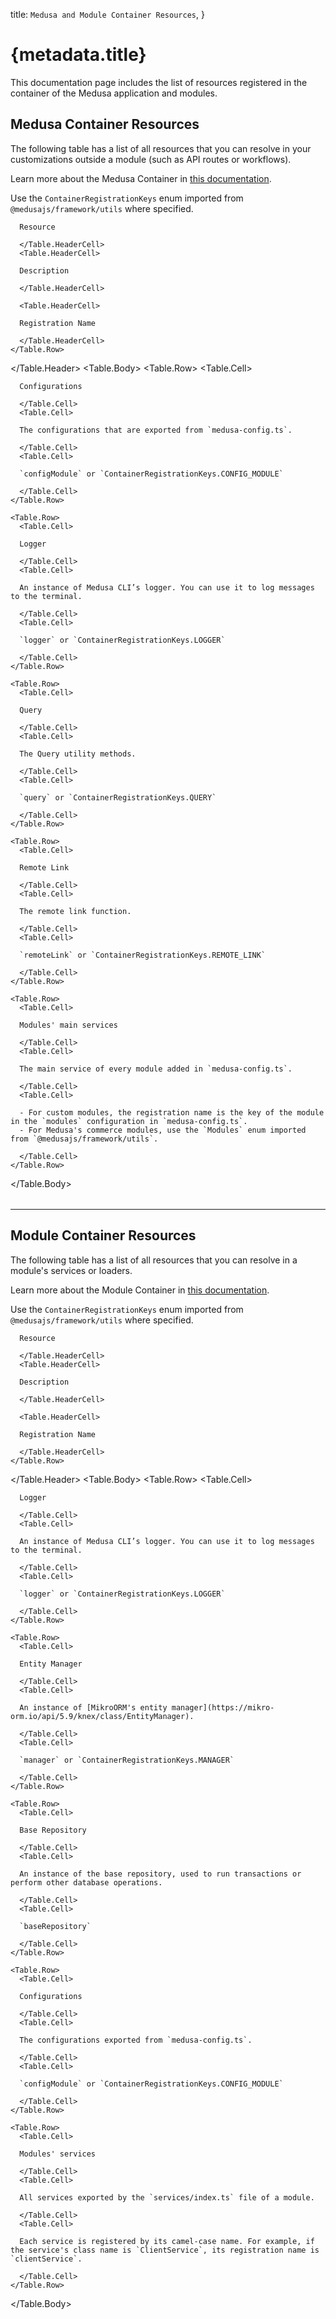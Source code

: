 
  title: `Medusa and Module Container Resources`,
}

# {metadata.title}

This documentation page includes the list of resources registered in the container of the Medusa application and modules.

## Medusa Container Resources

The following table has a list of all resources that you can resolve in your customizations outside a module (such as API routes or workflows).

<Note>

Learn more about the Medusa Container in [this documentation](!docs!/learn/basics/medusa-container).

</Note>

<Note title="Tip">

Use the `ContainerRegistrationKeys` enum imported from `@medusajs/framework/utils` where specified.

</Note>

<Table>
  <Table.Header>
    <Table.Row>
      <Table.HeaderCell>

      Resource

      </Table.HeaderCell>
      <Table.HeaderCell>

      Description

      </Table.HeaderCell>

      <Table.HeaderCell>

      Registration Name

      </Table.HeaderCell>
    </Table.Row>
  </Table.Header>
  <Table.Body>
    <Table.Row>
      <Table.Cell>

      Configurations

      </Table.Cell>
      <Table.Cell>

      The configurations that are exported from `medusa-config.ts`.

      </Table.Cell>
      <Table.Cell>

      `configModule` or `ContainerRegistrationKeys.CONFIG_MODULE`

      </Table.Cell>
    </Table.Row>

    <Table.Row>
      <Table.Cell>

      Logger

      </Table.Cell>
      <Table.Cell>

      An instance of Medusa CLI’s logger. You can use it to log messages to the terminal.

      </Table.Cell>
      <Table.Cell>

      `logger` or `ContainerRegistrationKeys.LOGGER`

      </Table.Cell>
    </Table.Row>

    <Table.Row>
      <Table.Cell>

      Query

      </Table.Cell>
      <Table.Cell>

      The Query utility methods.

      </Table.Cell>
      <Table.Cell>

      `query` or `ContainerRegistrationKeys.QUERY`

      </Table.Cell>
    </Table.Row>

    <Table.Row>
      <Table.Cell>

      Remote Link

      </Table.Cell>
      <Table.Cell>

      The remote link function.

      </Table.Cell>
      <Table.Cell>

      `remoteLink` or `ContainerRegistrationKeys.REMOTE_LINK`

      </Table.Cell>
    </Table.Row>

    <Table.Row>
      <Table.Cell>

      Modules' main services

      </Table.Cell>
      <Table.Cell>

      The main service of every module added in `medusa-config.ts`.

      </Table.Cell>
      <Table.Cell>

      - For custom modules, the registration name is the key of the module in the `modules` configuration in `medusa-config.ts`.
      - For Medusa's commerce modules, use the `Modules` enum imported from `@medusajs/framework/utils`.

      </Table.Cell>
    </Table.Row>
  </Table.Body>
</Table>

---

## Module Container Resources

The following table has a list of all resources that you can resolve in a module's services or loaders.

<Note>

Learn more about the Module Container in [this documentation](!docs!/learn/advanced-development/modules/container).

</Note>

<Note>

Use the `ContainerRegistrationKeys` enum imported from `@medusajs/framework/utils` where specified.

</Note>

<Table>
  <Table.Header>
    <Table.Row>
      <Table.HeaderCell>

      Resource

      </Table.HeaderCell>
      <Table.HeaderCell>

      Description

      </Table.HeaderCell>

      <Table.HeaderCell>

      Registration Name

      </Table.HeaderCell>
    </Table.Row>
  </Table.Header>
  <Table.Body>
    <Table.Row>
      <Table.Cell>

      Logger

      </Table.Cell>
      <Table.Cell>

      An instance of Medusa CLI’s logger. You can use it to log messages to the terminal.

      </Table.Cell>
      <Table.Cell>

      `logger` or `ContainerRegistrationKeys.LOGGER`

      </Table.Cell>
    </Table.Row>

    <Table.Row>
      <Table.Cell>

      Entity Manager

      </Table.Cell>
      <Table.Cell>

      An instance of [MikroORM's entity manager](https://mikro-orm.io/api/5.9/knex/class/EntityManager).

      </Table.Cell>
      <Table.Cell>

      `manager` or `ContainerRegistrationKeys.MANAGER`

      </Table.Cell>
    </Table.Row>

    <Table.Row>
      <Table.Cell>

      Base Repository

      </Table.Cell>
      <Table.Cell>

      An instance of the base repository, used to run transactions or perform other database operations.

      </Table.Cell>
      <Table.Cell>

      `baseRepository`

      </Table.Cell>
    </Table.Row>

    <Table.Row>
      <Table.Cell>

      Configurations

      </Table.Cell>
      <Table.Cell>

      The configurations exported from `medusa-config.ts`.

      </Table.Cell>
      <Table.Cell>

      `configModule` or `ContainerRegistrationKeys.CONFIG_MODULE`

      </Table.Cell>
    </Table.Row>

    <Table.Row>
      <Table.Cell>

      Modules' services

      </Table.Cell>
      <Table.Cell>

      All services exported by the `services/index.ts` file of a module.

      </Table.Cell>
      <Table.Cell>

      Each service is registered by its camel-case name. For example, if the service's class name is `ClientService`, its registration name is `clientService`.

      </Table.Cell>
    </Table.Row>
  </Table.Body>
</Table>